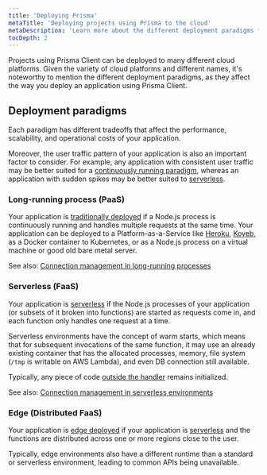 ```yaml
---
title: 'Deploying Prisma'
metaTitle: 'Deploying projects using Prisma to the cloud'
metaDescription: 'Learn more about the different deployment paradigms for Node.js applications and how they affect deploying an application using Prisma Client.'
tocDepth: 2
---
```


<TopBlock>

Projects using Prisma Client can be deployed to many different cloud platforms. Given the variety of cloud platforms and different names, it's noteworthy to mention the different deployment paradigms, as they affect the way you deploy an application using Prisma Client.

</TopBlock>

## Deployment paradigms

Each paradigm has different tradeoffs that affect the performance, scalability, and operational costs of your application.

Moreover, the user traffic pattern of your application is also an important factor to consider. For example, any application with consistent user traffic may be better suited for a [continuously running paradigm](#long-running-process-paas), whereas an application with sudden spikes may be better suited to [serverless](#serverless-faas).

### Long-running process (PaaS)

Your application is [traditionally deployed](./traditional-deployments) if a Node.js process is continuously running and handles multiple requests at the same time. Your application can be deployed to a Platform-as-a-Service like [Heroku](./traditional-deployments/deploying-to-heroku), [Koyeb](./traditional-deployments/deploying-to-koyeb), as a Docker container to Kubernetes, or as a Node.js process on a virtual machine or good old bare metal server.

See also: [Connection management in long-running processes](/guides/performance-and-optimization/connection-management#long-running-processes)

### Serverless (FaaS)

Your application is [serverless](./serverless-deployments) if the Node.js processes of your application (or subsets of it broken into functions) are started as requests come in, and each function only handles one request at a time.

Serverless environments have the concept of warm starts, which means that for subsequent invocations of the same function, it may use an already existing container that has the allocated processes, memory, file system (`/tmp` is writable on AWS Lambda), and even DB connection still available.

Typically, any piece of code [outside the handler](https://docs.aws.amazon.com/lambda/latest/dg/gettingstarted-features.html#gettingstarted-features-programmingmodel) remains initialized.

See also: [Connection management in serverless environments](/guides/performance-and-optimization/connection-management#serverless-environments-faas)

### Edge (Distributed FaaS)

Your application is [edge deployed](./edge-deployments) if your application is [serverless](#serverless-faas) and the functions are distributed across one or more regions close to the user.

Typically, edge environments also have a different runtime than a standard or serverless environment, leading to common APIs being unavailable.
